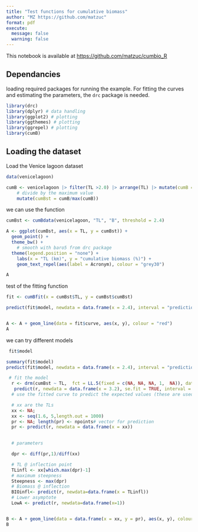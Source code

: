 ```yaml
---
title: "Test functions for cumulative biomass"
author: "MZ https://github.com/matzuc"
format: pdf
execute:
  message: false
  warning: false
---
```


This notebook is available at <https://github.com/matzuc/cumbio_R>

## Dependancies

loading required packages for running the example. For fitting the curves and estimating the parameters,  the `drc` package is needed.

```r
library(drc)
library(dplyr) # data handling
library(ggplot2) # plotting
library(ggthemes) # plotting
library(ggrepel) # plotting
library(cumB)
```

## Loading the dataset

Load the Venice lagoon dataset


```r
data(venicelagoon)

```


```r

cumB <- venicelagoon |> filter(TL >2.0) |> arrange(TL) |> mutate(cumB = cumsum(B)) |> 
	# divide by the maximum value
	mutate(cumBst = cumB/max(cumB))

```

we can use the function

```r
cumBst <- cumBdata(venicelagoon, "TL", "B", threshold = 2.4)
```



```r
A <- ggplot(cumBst, aes(x = TL, y = cumBst)) +
  geom_point() +
  theme_bw() +
	# smooth with baro5 from drc package
  theme(legend.position = "none") +
	labs(x = "TL (km)", y = "cumulative biomass (%)") +
	geom_text_repel(aes(label = Acronym), colour = "grey30")

A
```

test of the fitting function

```r
fit <- cumBfit(x = cumBst$TL, y = cumBst$cumBst)

```





```r
predict(fit$model, newdata = data.frame(x = 2.4), interval = "prediction", se.fit = TRUE)


A <- A + geom_line(data = fit$curve, aes(x, y), colour = "red")
A
```


we can try different models


```r
 fit$model

summary(fit$model)
predict(fit$model, newdata = data.frame(x = 2.4), interval = "prediction", se.fit = TRUE)


```



```r
 # fit the model
  r <- drm(cumBst ~ TL,  fct = LL.5(fixed = c(NA, NA, NA, 1,  NA)), data = cumBst)
   predict(r, newdata = data.frame(x = 3.2), se.fit = TRUE, interval = "confidence")
  # use the fitted curve to predict the expected values (these are used fot plotting and estimating the parameters)

  # xx are the TLs
  xx <- NA;
  xx <- seq(1.6, 5,length.out = 1000)
  pr <- NA; length(pr) <- npoints# vector for prediction
  pr <- predict(r, newdata = data.frame(x = xx))
 

  # parameters

  dpr <- diff(pr,1)/diff(xx)

  # TL @ inflection point
  TLinfl <- xx[which.max(dpr)-1]
  # maximum steepness
  Steepness <- max(dpr)
  # Biomass @ inflection
  BIOinfl<- predict(r, newdata=data.frame(x = TLinfl))
  # Lower asymptote
  LowA <- predict(r, newdata=data.frame(x=1))


B <- A + geom_line(data = data.frame(x = xx, y = pr), aes(x, y), colour = "blue")
B






```

